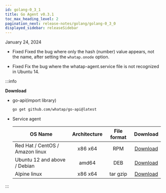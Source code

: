```yaml
---
id: golang-0_3_1
title: Go Agent v0.3.1
toc_max_heading_level: 2
pagination_next: release-notes/golang/golang-0_3_0
displayed_sidebar: releaseSidebar
---
```


January 24, 2024

-   <Status>Fixed</Status> Fixed the bug where only the hash (number) value appears, not the name, after setting the <code>whatap.onode</code> option.

-   <Status>Fixed</Status> Fix the bug where the whatap-agent.service file is not recognized in Ubuntu 14.

:::info

**Download**

-   go-api(import library)

    ```bash
    go get github.com/whatap/go-api@latest
    ```

-   Service agent

    | OS Name                         | Architecture | File format |                                     Download                                     |
    | ------------------------------- | :----------: | :---------: | :------------------------------------------------------------------------------: |
    | Red Hat / CentOS / Amazon linux |    x86 x64   |     RPM     | [Download](https://repo.whatap.io/centos/6/x86_64/whatap-agent-0.3-1.x86_64.rpm) |
    | Ubuntu 12 and above / Debian    |     amd64    |     DEB     |  [Download](https://repo.whatap.io/debian/unstable/whatap-agent_0.3.1_amd64.deb) |
    | Alpine linux                    |    x86 x64   |   tar gzip  |    [Download](https://repo.whatap.io/alpine/x86_64/whatap-agent-0.3.1.tar.gz)    |

:::
